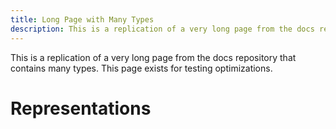 ```yaml
---
title: Long Page with Many Types
description: This is a replication of a very long page from the docs repository that contains many types. This page exists for testing optimizations.
---
```



<Subtitle>

This is a replication of a very long page from the docs repository that contains many types. This page exists for testing optimizations.

</Subtitle>

# Representations
